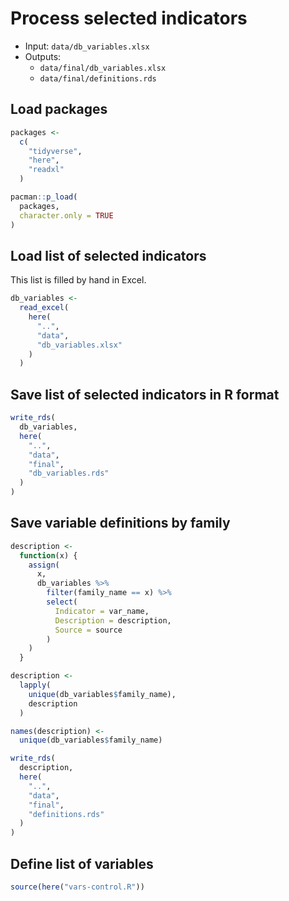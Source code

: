 # Process selected indicators

- Input: `data/db_variables.xlsx`
- Outputs: 
  - `data/final/db_variables.xlsx`
  - `data/final/definitions.rds`

## Load packages

```r
packages <- 
  c(
    "tidyverse",
    "here",
    "readxl"
  )

pacman::p_load(
  packages, 
  character.only = TRUE
)
```


## Load list of selected indicators

This list is filled by hand in Excel.

```r
db_variables <-
  read_excel(
    here(
      "..",
      "data",
      "db_variables.xlsx"
    )
  )
```

## Save list of selected indicators in R format

```r
write_rds(
  db_variables,
  here(
    "..",
    "data",
    "final",
    "db_variables.rds"
  )
)
```

## Save variable definitions by family

```r
description <- 
  function(x) {
    assign(
      x,
      db_variables %>%
        filter(family_name == x) %>%
        select(
          Indicator = var_name,
          Description = description,
          Source = source
        )
    )
  }

description <-
  lapply(
    unique(db_variables$family_name),
    description
  )

names(description) <- 
  unique(db_variables$family_name)

write_rds(
  description,
  here(
    "..",
    "data",
    "final",
    "definitions.rds"
  )
)
```

## Define list of variables

```r
source(here("vars-control.R"))
```
